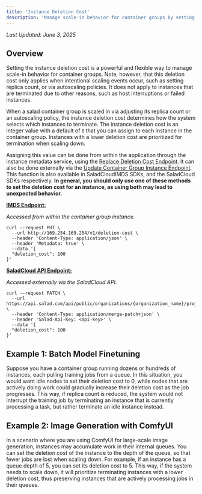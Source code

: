 ```yaml
---
title: 'Instance Deletion Cost'
description: 'Manage scale-in behavior for container groups by setting the instance deletion cost.'
---
```


_Last Updated: June 3, 2025_

## Overview

Setting the instance deletion cost is a powerful and flexible way to manage scale-in behavior for container groups.
Note, however, that this deletion cost only applies when intentional scaling events occur, such as setting replica
count, or via autoscaling policies. It does not apply to instances that are terminated due to other reasons, such as
host interruptions or failed instances.

When a salad container group is scaled in via adjusting its replica count or an autoscaling policy, the instance
deletion cost determines how the system selects which instances to terminate. The instance deletion cost is an integer
value with a default of `0` that you can assign to each instance in the container group. Instances with a lower deletion
cost are prioritized for termination when scaling down.

Assigning this value can be done from within the application through the instance metadata service, using the
[Replace Deletion Cost Endpoint](/reference/imds/replace-deletion-cost). It can also be done externally via the
[Update Container Group Instance Endpoint](/reference/saladcloud-api/container-groups/update-container-group-instance).
This function is also available in SaladCloudIMDS SDKs, and the SaladCloud SDKs respectively. **In general, you should
only use one of these methods to set the deletion cost for an instance, as using both may lead to unexpected behavior.**

**[IMDS Endpoint:](/reference/imds/replace-deletion-cost)**

_Accessed from within the container group instance._

```shell
curl --request PUT \
  --url http://169.254.169.254/v1/deletion-cost \
  --header 'Content-Type: application/json' \
  --header 'Metadata: true' \
  --data '{
  "deletion_cost": 100
}'
```

**[SaladCloud API Endpoint:](/reference/saladcloud-api/container-groups/update-container-group-instance)**

_Accessed externally via the SaladCloud API._

```shell
curl --request PATCH \
  --url https://api.salad.com/api/public/organizations/{organization_name}/projects/{project_name}/containers/{container_group_name}/instances/{container_group_instance_id} \
  --header 'Content-Type: application/merge-patch+json' \
  --header 'Salad-Api-Key: <api-key>' \
  --data '{
  "deletion_cost": 100
}'
```

## Example 1: Batch Model Finetuning

Suppose you have a container group running dozens or hundreds of instances, each pulling training jobs from a queue. In
this situation, you would want idle nodes to set their deletion cost to 0, while nodes that are actively doing work
could gradually increase their deletion cost as the job progresses. This way, if replica count is reduced, the system
would not interrupt the training job by terminating an instance that is currently processing a task, but rather
terminate an idle instance instead.

## Example 2: Image Generation with ComfyUI

In a scenario where you are using ComfyUI for large-scale image generation, instances may accumulate work in their
internal queues. You can set the deletion cost of the instance to the depth of the queue, so that fewer jobs are lost
when scaling down. For example, if an instance has a queue depth of 5, you can set its deletion cost to 5. This way, if
the system needs to scale down, it will prioritize terminating instances with a lower deletion cost, thus preserving
instances that are actively processing jobs in their queues.

